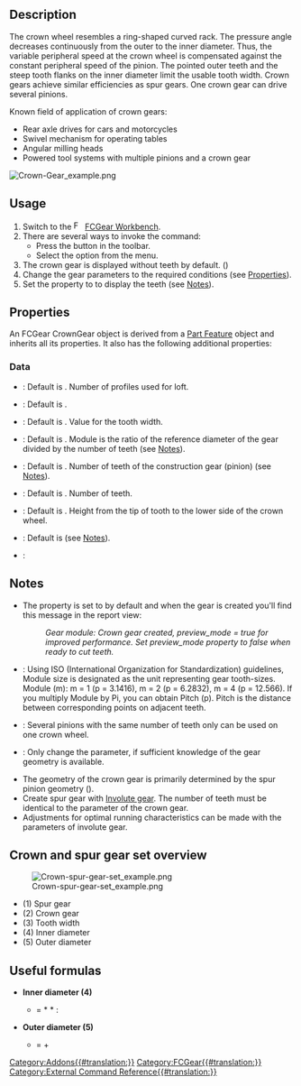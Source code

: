 <languages/>

{{Docnav
|[[FCGear_BevelGear|BevelGear]]
|[[FCGear_WormGear|WormGear]]
|[[FCGear_Workbench|FCGear]]
|IconL=FCGear_BevelGear.svg
|IconR=FCGear_WormGear.svg
|IconC=FCGear_workbench_icon.svg
}}

{{GuiCommand
|Name=FCGear CrownGear
|MenuLocation=Gear → Crown Gear
|Workbenches=[[FCGear_Workbench|FCGear]]
|Shortcut=None
|Version=v0.16
|SeeAlso=[[FCGear_InvoluteGear|FCGear InvoluteGear]]
}}

==Description==

The crown wheel resembles a ring-shaped curved rack. The pressure angle decreases continuously from the outer to the inner diameter. Thus, the variable peripheral speed at the crown wheel is compensated against the constant peripheral speed of the pinion. The pointed outer teeth and the steep tooth flanks on the inner diameter limit the usable tooth width. Crown gears achieve similar efficiencies as spur gears. One crown gear can drive several pinions.

Known field of application of crown gears:

* Rear axle drives for cars and motorcycles
* Swivel mechanism for operating tables
* Angular milling heads
* Powered tool systems with multiple pinions and a crown gear

[[File:Crown-Gear_example.png]]
{{Caption|Above: Crown gear}}

==Usage==

# Switch to the [[Image:FCGear_workbench_icon.svg|16px]] [[FCGear_Workbench|FCGear Workbench]].
# There are several ways to invoke the command:
#* Press the {{Button|[[File:FCGear_CrownGear.svg|16px]] [[FCGear_CrownGear|Crown Gear]]}} button in the toolbar.
#* Select the {{MenuCommand|Gear → [[File:FCGear_CrownGear.svg|16px]] Crown Gear}} option from the menu.
# The crown gear is displayed without teeth by default. ({{Version|0.21}})
# Change the gear parameters to the required conditions (see [[#Properties|Properties]]).
# Set the {{PropertyData|preview_mode}} property to {{false}} to display the teeth (see [[#Notes|Notes]]).

==Properties==

An FCGear CrownGear object is derived from a [[Part_Feature|Part Feature]] object and inherits all its properties. It also has the following additional properties:

===Data===

{{Properties_Title|accuracy}}

* {{PropertyData|num_profiles|Integer}}: Default is {{Value|4}}. Number of profiles used for loft.
* {{PropertyData|preview_mode|Bool}}: Default is {{True}}.

{{Properties_Title|base}}

* {{PropertyData|height|Length}}: Default is {{Value|2 mm}}. Value for the tooth width.
* {{PropertyData|module|Length}}: Default is {{Value|1 mm}}. Module is the ratio of the reference diameter of the gear divided by the number of teeth (see [[#Notes|Notes]]).
* {{PropertyData|other_teeth|Integer}}: Default is {{Value|15}}. Number of teeth of the construction gear (pinion) (see [[#Notes|Notes]]).
* {{PropertyData|teeth|Integer}}: Default is {{Value|15}}. Number of teeth.
* {{PropertyData|thickness|Length}}: Default is {{Value|5 mm}}. Height from the tip of tooth to the lower side of the crown wheel.

{{Properties_Title|involute}}

* {{PropertyData|pressure_angle|Angle}}: Default is {{Value|20 °}} (see [[#Notes|Notes]]).

{{Properties_Title|version}}

* {{PropertyData|version|String}}:

==Notes==

* The {{PropertyData|preview_mode}} property is set to {{true}} by default and when the gear is created you'll find this message in the report view: 
*: ''Gear module: Crown gear created, preview_mode = true for improved performance. Set preview_mode property to false when ready to cut teeth.''
* {{Emphasis|module}}: Using ISO (International Organization for Standardization) guidelines, Module size is designated as the unit representing gear tooth-sizes. Module (m): m = 1 (p = 3.1416), m = 2 (p = 6.2832), m = 4 (p = 12.566). If you multiply Module by Pi, you can obtain Pitch (p). Pitch is the distance between corresponding points on adjacent teeth.
* {{Emphasis|other_teeth}}: Several pinions with the same number of teeth only can be used on one crown wheel.
* {{Emphasis|pressure_parameter}}: Only change the parameter, if sufficient knowledge of the gear geometry is available.
* The geometry of the crown gear is primarily determined by the spur pinion geometry ({{Emphasis|other_teeth}}).
* Create spur gear with [[FCGear_InvoluteGear|Involute gear]]. The number of teeth must be identical to the parameter {{Emphasis|other_teeth}} of the crown gear.
* Adjustments for optimal running characteristics can be made with the parameters of involute gear.

==Crown and spur gear set overview==

[[File:Crown-spur-gear-set example.png]]

* (1) Spur gear
* (2) Crown gear
* (3) Tooth width
* (4) Inner diameter
* (5) Outer diameter

==Useful formulas==

*'''Inner diameter (4)'''
**{{Emphasis|inner diamter}} = {{Emphasis|module (spur gear)}} * {{Emphasis|teeth (crown gear)}} * {{Emphasis|cos pressure_paramter (pinion)}} : {{Emphasis|cos pressure_parameter (crown gear)}}

*'''Outer diameter (5)'''
**{{Emphasis|outer diamter}} = {{Emphasis|inner diameter}} + {{Emphasis|2x height (tooth width crown gear)}}


{{Docnav
|[[FCGear_BevelGear|BevelGear]]
|[[FCGear_WormGear|WormGear]]
|[[FCGear_Workbench|FCGear]]
|IconL=FCGear_BevelGear.svg
|IconR=FCGear_WormGear.svg
|IconC=FCGear_workbench_icon.svg
}}

[[Category:Addons{{#translation:}}]]
[[Category:FCGear{{#translation:}}]]
[[Category:External Command Reference{{#translation:}}]]